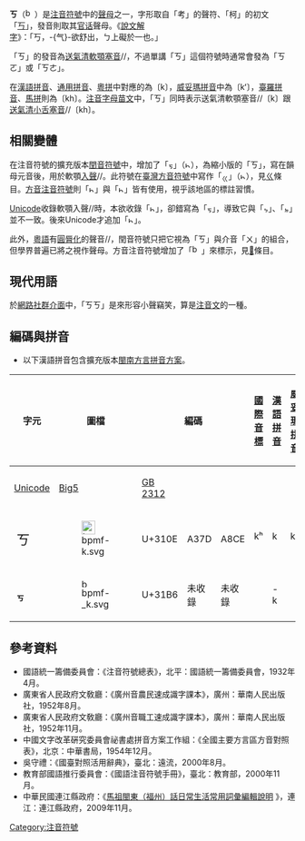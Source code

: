 {{注音符號|right|ㄎ}}

'''ㄎ'''（[[Image:bpmf-k.svg|16px]]）是[[注音符號|注音符號]]中的[[聲母|聲母]]之一，字形取自「考」的聲符、「柯」的初文「[[Wikt:丂|丂]]」，發音則取其[[官话|官话]]聲母。《[[說文解字|說文解字]]》：「丂，-{气}-欲舒出，ㄅ上礙於一也。」

「ㄎ」的發音為[[清軟顎塞音|送氣清軟顎塞音]]/{{IPA|kʰ}}/，不過單講「ㄎ」這個符號時通常會發為「ㄎㄛ」或「ㄎㄜ」。

在[[漢語拼音|漢語拼音]]、[[通用拼音|通用拼音]]、[[粵拼|粵拼]]中對應的為〔k〕，[[威妥瑪拼音|威妥瑪拼音]]中為〔kʻ〕，[[臺羅拼音|臺羅拼音]]、[[馬拼|馬拼]]則為〔kh〕。[[注音字母苗文|注音字母苗文]]中，「ㄎ」同時表示送氣清軟顎塞音/{{IPA|kʰ}}/〔k〕跟[[清小舌塞音|送氣清小舌塞音]]/{{IPA|qʰ}}/〔kh〕。

== 相關變體 ==
在注音符號的擴充版本[[閏音符號|閏音符號]]中，增加了「ㆶ」（[[Image:bpmf-_k.svg|10px]]），為縮小版的「ㄎ」，寫在韻母元音後，用於軟顎[[入聲|入聲]]/{{IPA|k̚}}/。此符號在[[臺灣方音符號|臺灣方音符號]]中寫作「<sub>ㄍ</sub>」（[[Image:bpmf-_g.svg|10px]]），見[[ㄍ|ㄍ]]條目。[[方音注音符號|方音注音符號]]則「[[Image:bpmf-_g.svg|10px]]」與「[[Image:bpmf-_k.svg|10px]]」皆有使用，視乎該地區的標註習慣。

[[Unicode|Unicode]]收錄軟顎入聲/{{IPA|k̚}}/時，本欲收錄「[[Image:bpmf-_g.svg|10px]]」，卻錯寫為「ㆶ」，導致它與「ㆴ」、「ㆵ」並不一致。後來Unicode才追加「[[Image:bpmf-_g.svg|10px]]」。

此外，[[粵語|粵語]]有[[唇音化|圓脣化]]的聲音/{{IPA|kʰʷ}}/，閏音符號只把它視為「ㄎ」與介音「ㄨ」的組合，但學界普遍已將之視作聲母。方音注音符號增加了「[[Image:bpmf-kw.svg|16px]]」來標示，見[[ㆽ|ㆽ]]條目。

== 現代用語 ==
於[[網路文化|網路社群介面]]中，「ㄎㄎ」是來形容小聲竊笑，算是[[注音文|注音文]]的一種。

== 編碼與拼音 ==
*以下漢語拼音包含擴充版本[[閩南方言拼音方案|閩南方言拼音方案]]。
{| class="wikitable" style="text-align:center;"
!width="5%" rowspan=2|字元||width="5%" rowspan=2|圖檔||colspan=3|編碼||rowspan=2|[[國際音標|國際音標]]||rowspan=2|[[漢語拼音|漢語拼音]]||rowspan=2|[[威妥瑪拼音|威妥瑪拼音]]||rowspan=2|[[臺羅拼音|臺羅拼音]]||rowspan=2|[[通用拼音|通用拼音]]||rowspan=2|[[粵拼|粵拼]]||rowspan=2|[[馬拼|馬拼]]||rowspan=2|[[黔东苗文|拉丁苗文]]
|-
![[Unicode|Unicode]]||[[Big5|Big5]]||[[GB_2312|GB 2312]]
|-
|rowspan=2 style="font-size:150%;"|ㄎ||rowspan=2|[[Image:bpmf-k.svg|24px]]||rowspan=2|U+310E||rowspan=2|A37D||rowspan=2|A8CE||kʰ||k||kʻ||kh||k||k||kh||k
|-
|{{IPA|qʰ}}|| || || || || || ||kh
|-
|style="font-size:150%;"|ㆶ||[[Image:bpmf-_k.svg|15px]]||U+31B6||未收錄||未收錄||{{IPA|k̚}}||-k|| ||-k||-k||-k|| ||
|}
== 參考資料 ==
*國語統一籌備委員會：《注音符號總表》，北平：國語統一籌備委員會，1932年4月。
*廣東省人民政府文敎廳：《廣州音農民速成識字課本》，廣州：華南人民出版社，1952年8月。
*廣東省人民政府文敎廳：《廣州音職工速成識字課本》，廣州：華南人民出版社，1952年11月。
*中國文字改革硏究委員會祕書處拼音方案工作組：《全國主要方言區方音對照表》，北京：中華書局，1954年12月。
*吳守禮：《國臺對照活用辭典》，臺北：遠流，2000年8月。
*教育部國語推行委員會：《國語注音符號手冊》，臺北：教育部，2000年11月。
*中華民國連江縣政府：《[http://www.matsudialect.org/1000/index.html 馬祖閩東（福州）話日常生活常用詞彙編輯說明] {{Wayback|url=http://www.matsudialect.org/1000/index.html |date=20190123145351 }}》，連江：連江縣政府，2009年11月。
[[Category:注音符號|Category:注音符號]]
